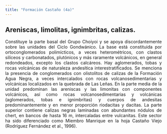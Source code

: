 ```yaml
---
title: "Formación Castaño (4a)"
---
```


<div style="text-align: justify">

## Areniscas, limolitas, ignimbritas, calizas.

Constituye la parte basal del Grupo Choiyoi y se apoya discordantemente sobre las unidades del Ciclo Gondwánico. La base está constituida por ortoconglomerados polimícticos, a veces heterométricos, con clastos silíceos y carbonatados, plutónicos y más raramente volcánicos, en general redondeados, excepto los clastos calcáreos. Hay aglomerados, tobas y rocas volcánicas de naturaleza andesítica interestratificados. Se menciona la presencia de conglomerados con olistolitos de calizas de la Formación Agua Negra, a veces intercalados con rocas volcanosedimentarias y volcánicas localizados en la quebrada de Las Leñas. En la parte media de la unidad predominan las areniscas y las limonitas con componentes volcánicos, así como rocas volcanosedimentarias y volcánicas (aglomerados, tobas e ignimbritas) y cuerpos de andesitas predominantemente y en menor proporción riodacitas y dacitas. La parte superior contiene calizas negras laminadas con abundantes nódulos de chert, en bancos de hasta 16 m, intercaladas entre vulcanitas. Este sector ha sido diferenciado como Miembro Manrique en la hoja Castaño Viejo (Rodríguez Fernández et al., 1996).

<div/>
